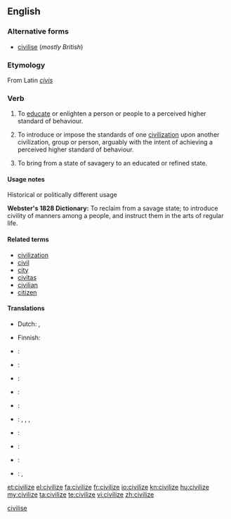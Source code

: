 <!--subst: of [[Template:sync]]-->
<!--If you edit this entry, please also edit [[civilise]] to ensure these two entries remain synchronized.-->[[Category:Synchronized entries|civilise]]
{{also|civilise}}
==English==

===Alternative forms===
* [[civilise]] (''mostly British'')

===Etymology===
From Latin ''[[civis]]''

===Verb===
{{en-verb|civilizes|civilizing|civilized}}

# {{US}} To [[educate]] or enlighten a person or people to a perceived higher standard of behaviour.
# {{US}} To introduce or impose the standards of one [[civilization]] upon another civilization, group or person, arguably with the intent of achieving a perceived higher standard of behaviour.
# {{US}} To bring from a state of savagery to an educated or refined state.

====Usage notes====
;Historical or politically different usage
'''Webster's 1828 Dictionary:'''  To reclaim from a savage state; to introduce civility of manners among a people, and instruct them in the arts of regular life.

====Related terms====
* [[civilization]]
* [[civil]]
* [[city]]
* [[civitas]]
* [[civilian]]
* [[citizen]]

====Translations====
{{trans-top|to educate to a perceived higher standard of behaviour}}
* Dutch: {{t|nl|civiliseren}}, {{t|nl|beschaven}}
{{trans-mid}}
* Finnish: {{t|fi|sivistää}}
{{trans-bottom}}

{{checktrans-top}}
* {{ttbc|ar}}: {{t|ar|مصر|tr=máSSara|sc=Arab}}
* {{ttbc|bg}}: {{t|bg|цивилизовам|sc=Cyrl}}
* {{ttbc|eo}}: {{t|eo|civilizi}}
* {{ttbc|fr}}: {{t|fr|civiliser}}
{{trans-mid}}
* {{ttbc|Icelandic}}: {{t|is|siða}}
* {{ttbc|it}}: {{t|it|incivilire}}, {{t|it|ingentilire}}, {{t|it|civilizzare}}, {{t|it|umanizzare}}
* {{ttbc|ja}}: {{t|ja|教化する|tr=kyōka suru|sc=Jpan}}
* {{ttbc|gv}}: {{t|gv|ard-veenaghey}}
* {{ttbc|es}}: {{t|es|civilizar}}
* {{ttbc|vi}}: {{t|vi|khai hóa}}, {{t|vi|khai hoá}}
{{trans-bottom}}

[[et:civilize]]
[[el:civilize]]
[[fa:civilize]]
[[fr:civilize]]
[[io:civilize]]
[[kn:civilize]]
[[hu:civilize]]
[[my:civilize]]
[[ta:civilize]]
[[te:civilize]]
[[vi:civilize]]
[[zh:civilize]]